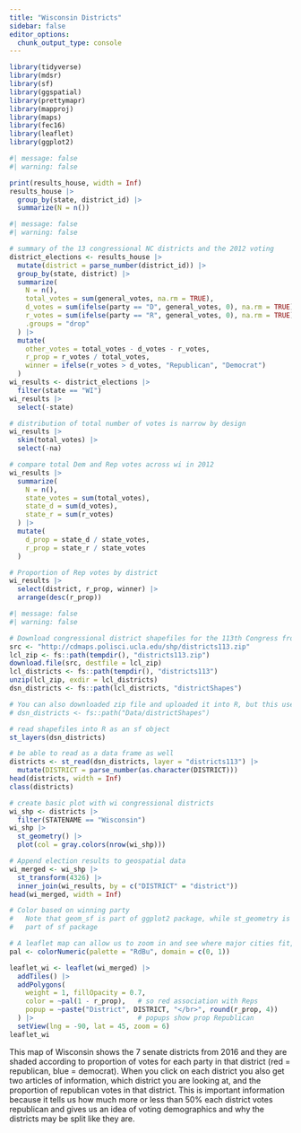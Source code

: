 ```yaml
---
title: "Wisconsin Districts"
sidebar: false
editor_options: 
  chunk_output_type: console
---
```


```r
library(tidyverse)
library(mdsr)     
library(sf)
library(ggspatial)
library(prettymapr)
library(mapproj)
library(maps)
library(fec16)
library(leaflet)
library(ggplot2)
```

```r
#| message: false
#| warning: false

print(results_house, width = Inf)
results_house |>
  group_by(state, district_id) |>
  summarize(N = n())
```


```r
#| message: false
#| warning: false

# summary of the 13 congressional NC districts and the 2012 voting
district_elections <- results_house |>
  mutate(district = parse_number(district_id)) |>
  group_by(state, district) |>
  summarize(
    N = n(), 
    total_votes = sum(general_votes, na.rm = TRUE),
    d_votes = sum(ifelse(party == "D", general_votes, 0), na.rm = TRUE),
    r_votes = sum(ifelse(party == "R", general_votes, 0), na.rm = TRUE),
    .groups = "drop"
  ) |>
  mutate(
    other_votes = total_votes - d_votes - r_votes,
    r_prop = r_votes / total_votes,  
    winner = ifelse(r_votes > d_votes, "Republican", "Democrat")
  )
wi_results <- district_elections |>
  filter(state == "WI")
wi_results |>                  
  select(-state)
```


```r
# distribution of total number of votes is narrow by design
wi_results |>
  skim(total_votes) |>
  select(-na)

# compare total Dem and Rep votes across wi in 2012
wi_results |>
  summarize(
    N = n(), 
    state_votes = sum(total_votes), 
    state_d = sum(d_votes), 
    state_r = sum(r_votes)
  ) |>
  mutate(
    d_prop = state_d / state_votes, 
    r_prop = state_r / state_votes
  )

# Proportion of Rep votes by district
wi_results |>
  select(district, r_prop, winner) |>
  arrange(desc(r_prop))
```

```r
#| message: false
#| warning: false

# Download congressional district shapefiles for the 113th Congress from a UCLA website (don't sweat the details too much)
src <- "http://cdmaps.polisci.ucla.edu/shp/districts113.zip"
lcl_zip <- fs::path(tempdir(), "districts113.zip")
download.file(src, destfile = lcl_zip)
lcl_districts <- fs::path(tempdir(), "districts113")
unzip(lcl_zip, exdir = lcl_districts)
dsn_districts <- fs::path(lcl_districts, "districtShapes")

# You can also downloaded zip file and uploaded it into R, but this uses a ton of space!
# dsn_districts <- fs::path("Data/districtShapes")

# read shapefiles into R as an sf object
st_layers(dsn_districts)

# be able to read as a data frame as well
districts <- st_read(dsn_districts, layer = "districts113") |>
  mutate(DISTRICT = parse_number(as.character(DISTRICT)))
head(districts, width = Inf)
class(districts)

# create basic plot with wi congressional districts
wi_shp <- districts |>
  filter(STATENAME == "Wisconsin")
wi_shp |>
  st_geometry() |>
  plot(col = gray.colors(nrow(wi_shp)))

# Append election results to geospatial data
wi_merged <- wi_shp |>
  st_transform(4326) |>
  inner_join(wi_results, by = c("DISTRICT" = "district"))
head(wi_merged, width = Inf)

# Color based on winning party
#   Note that geom_sf is part of ggplot2 package, while st_geometry is
#   part of sf package
```

```r
# A leaflet map can allow us to zoom in and see where major cities fit, etc.
pal <- colorNumeric(palette = "RdBu", domain = c(0, 1))

leaflet_wi <- leaflet(wi_merged) |>
  addTiles() |>
  addPolygons(
    weight = 1, fillOpacity = 0.7, 
    color = ~pal(1 - r_prop),   # so red association with Reps
    popup = ~paste("District", DISTRICT, "</br>", round(r_prop, 4))
  ) |>                          # popups show prop Republican
  setView(lng = -90, lat = 45, zoom = 6)
leaflet_wi
```


This map of Wisconsin shows the 7 senate districts from 2016 and they are shaded according to proportion of votes for each party in that district (red = republican, blue = democrat). When you click on each district you also get two articles of information, which district you are looking at, and the proportion of republican votes in that district. This is important information because it tells us how much more or less than 50% each district votes republican and gives us an idea of voting demographics and why the districts may be split like they are. 
